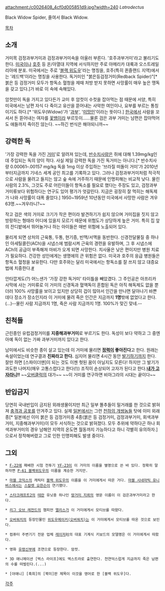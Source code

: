 attachment:/c0026408_4cf0d005851d9.jpg?width=240
''Latrodectus''

Black Widow Spider, 줄여서 Black Widow.

[[목차]]
== 소개 ==
거미목 검정과부거미과 검정과부거미속을 아울러 부른다. '호주과부거미'라고 불리기도 한다. [[미국]]이나 [[호주]] 등 온/아열대 지역에 서식하지만 주로 아메리카 대륙과 오스트레일리아에 분포. 미국에서는 주로 '[[블랙 위도우]]'라는 명칭을, 호주(특히 퀸즐랜드 지역)에서는 '레드백'이라는 명칭을 사용한다. 독거미인 "붉은등검정거미(Redback Spider)"[* 붉은 등 검정거미 모두가 항독소 혈청을 제때 처방 받지 못하면 사망률이 매우 높은 맹독을 갖고 있다.]가 바로 이 속에 속해있다.

암컷만이 독을 가지고 있다든가 교미 후 암컷이 수컷을 잡아먹는 점 때문에 서양, 특히 미국에서는 남편 자식 다 죽이고 유산을 뜯어내는 사악한 여인이나, 요부를 부르는 통칭이기도 하다.[* '위도우(Widow)'가 '[[과부]]', '[[미망인]]'이라는 뜻이다.] [[한국]]에서 사람을 꼬셔서 돈 뜯어내는 여자를 [[꽃뱀]]이라 부르듯이……물론 검은 과부 거미는 남편은 잡아먹어도 애들까지 죽이진 않는다. ~~하긴 번식은 해야되니까~~

== 강력한 독 ==
'가장 강력한 독을 가진 [[거미]]'로 알려져 있는데, [[반수치사량]]은 쥐에 대해 1.39mg/kg인데 주입되는 독의 양이 적다. 사실 제일 강력한 독을 가진 독거미는 아니다.[* 반수치사량 0.00061–.00157 mg/kg 독을 1mg 이상 주입하는 '브라질 떠돌이 거미'가 2010년부터지금까지 기네스 세계 공인 최고를 기록하고 있다. 그러나 검정과부거미처럼 적극적으로 사람을 물려고 들지는 않고 숲 속에 거주하기 때문에 인명피해는 비교적 낮다. 물린 사람의 2.3%, 그것도 주로 어린이들이 항독소를 필요로 했다는 주장도 있고, 검정과부거미류보다 위험하다는 연구도 있어 평가가 엇갈린다. 지금은 굉장히 잘 먹히는 해독제가 나와 사망률이 대폭 줄었다.] 1950~1959년 10년동안 미국에서 사망한 사람은 겨우 63명.~~겨우라니?~~

작고 검은 색의 거미로 크기가 작은 편이라 발견하기가 쉽지 않으며 거미집을 짓지 않고 방랑하는 형태라 어디에 있을지 모르기 때문에 위험도가 상당하게 높은 거미. 특히 집 앞의 잔디밭에서 뛰어놀거나 하는 아이들은 매번 위험에 노출되어 있다.

물리게 되면 상처의 근육통, 두통, 현기증, 빈맥/서맥을 동반한다. 신경전달물질 중 하나인 아세틸콜린(ACh)을 시냅스에 범람시켜 근육의 경련을 유발하며, 그 후 시냅스에 ACh의 공급이 부족해져 마비가 오게 되면 사망한다. 치사율은 낮은 편이지만 병원 치료가 필요하다. 건강한 성인에게는 생명에의 큰 위험은 없다. 미국과 호주의 응급 병원들은 항독소 혈청을 보유한다. 다만 호주와는 달리 미국에서는 항독소를 잘 쓰지 않고 대증요법에 치중한다.[http://en.wikipedia.org/wiki/Latrodectism#Treatment #]

안타깝게도(?) 어느샌가 '가장 강한 독거미' 타이틀을 빼았겼다. 그 주인공은 아프리카 사막에 사는 거미류로 이 거미의 신경독과 혈액독이 혼합된 독은 아직 해독제도 없을 뿐더러 100% 사망률을 보이고 있지만 상당히 겁이 많아서 인간을 만나면 달아나기 바쁜데다 장소가 장소인지라 이 거미에 물려 죽은 인간은 지금까지 '''1명'''밖에 없었다고 한다.(…)--물린 사람 지금까지 1명, 죽은 사람 지금까지 1명. 100%가 맞긴 맞네.--

== 친척들 ==
근린종인 유럽검정거미를 '''지중해과부거미'''로 부르기도 한다. 독성이 보다 약하고 그 중엔 아예 독이 없는 가짜 과부거미까지 있다고 한다. 

남미에서도 비슷한 종이 살고 있는데 이 거미에 물리면 '''[[정력]]이 좋아진다'''고 한다. 원래는 속설이었는데 연구결과 '''진짜라고 한다.''' 심지어 물리면 4시간 동안 [[발기]]하기까지 한다. 잘만 하면 [스파이더맨]이 되는 것도 이젠 헛된 꿈이 아닐지도 모른다! 하지만 그 발기가 과도한 나머지(매우 고통스럽다고 한다(!)) 조직이 손상되어 고자가 된다고 한다.'''[[내가 고자라니]]!!''' ~~[[오버클럭]]의 대가~~ ~~이 거미를 연구하면 비아그라의 시대는 끝이다~~

== 반입금지 ==
당연히 국내반입이 금지된 외래생물이지만 최근 일부 똘추들이 밀거래를 한 것으로 밝혀져 [[충격과 공포]]를 안겨주고 있다. 실제 [[일본]]에서는 그런 [[천하의 개쌍놈들]] 탓에 이미 외래종[* 일본에선 이미 붉은 등 검정거미종 4종(붉은 등 검정거미, 검정과부거미, 회색과부거미, 지중해과부거미)이 모두 서식하는 것으로 밝혀졌다. 모두 추위에 약하다곤 하나 회색과부거미의 경우 남해안 지역의 온도면 월동까지 가능하다고 하니 각별히 유의하자.]으로서 정착해버렸고 그로 인한 인명피해도 발생 중이다.

== 그외 ==
 * [[F-22]]에 패배한 시험 전투기 [[YF-23]]이 이 거미의 이름을 별명으로 쓴 바 있다. 정확히 말하자면 [[P-61 블랙위도우]]의 이름을 계승한 거지만.

 * [[마블 코믹스]]의 캐릭터 [[블랙 위도우]]의 이름을 이 거미에게서 따온 거다. [[마블 시네마틱 유니버스]]에서는 [[스칼렛 요한슨]]이 연기했다.

 * [[스타크래프트2]]의 [[테란]] 유닛중 하나인 [[땅거미 지뢰]]의 영문 이름이 이 검은과부거미라고 한다.

 * [[리그 오브 레전드]]의 챔피언 [[엘리스(리그 오브 레전드)|엘리스]]가 이 거미에게서 모티브를 따왔다.

 * [[오버워치]]의 등장인물인 [[위도우메이커(오버워치)]]는 이 거미에게서 모티브를 따온 것으로 보인다.

 * 컴퓨터 주변기기 전문 업체 [[레이저]]社의 대표 기계식 키보드의 모델명은 이 거미에게서 따왔다.

 * 영화 [[유령신부]]에 조연으로 등장한다. 암컷.

 * 3D 애니메이션 [벅스 라이프]에도 엑스트라로 출연한다. 천연덕스럽게 지금까지 죽은 남편의 수를 떠벌린다.(...)

 * [야애니] [흑희]의 [북미]판 제목이 이것을 영어로 한 [블랙 위도우]다.

[[각주]]
